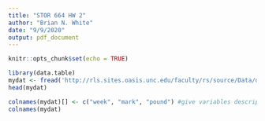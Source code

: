 ```yaml
---
title: "STOR 664 HW 2"
author: "Brian N. White"
date: "9/9/2020"
output: pdf_document
---
```


```r
knitr::opts_chunk$set(echo = TRUE)
```


```r
library(data.table)
mydat <- fread('http://rls.sites.oasis.unc.edu/faculty/rs/source/Data/dmark.dat') #pull in data from website
head(mydat)

colnames(mydat)[] <- c("week", "mark", "pound") #give variables descriptive names
colnames(mydat)
```
